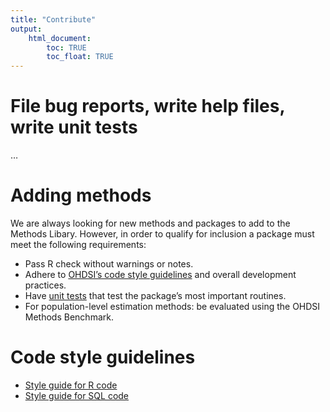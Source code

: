 ```yaml
---
title: "Contribute"
output: 
    html_document:
        toc: TRUE
        toc_float: TRUE
---
```


# File bug reports, write help files, write unit tests

...

# Adding methods

We are always looking for new methods and packages to add to the Methods Libary. However, in order to qualify for inclusion a package must meet the following requirements:

- Pass R check without warnings or notes.
- Adhere to [OHDSI's code style guidelines](https://ohdsi.github.io/MethodsLibrary/contribute.html#code_style_guidelines) and overall development practices.
- Have [unit tests](http://www.ohdsi.org/web/wiki/doku.php?id=development:unit_testing_in_r) that test the package's most important routines.
- For population-level estimation methods: be evaluated using the OHDSI Methods Benchmark.

# Code style guidelines

- [Style guide for R code](http://www.ohdsi.org/web/wiki/doku.php?id=development:ohdsi_code_style_for_r)
- [Style guide for SQL code](http://www.ohdsi.org/web/wiki/doku.php?id=development:ohdsi_code_style_for_sql)
